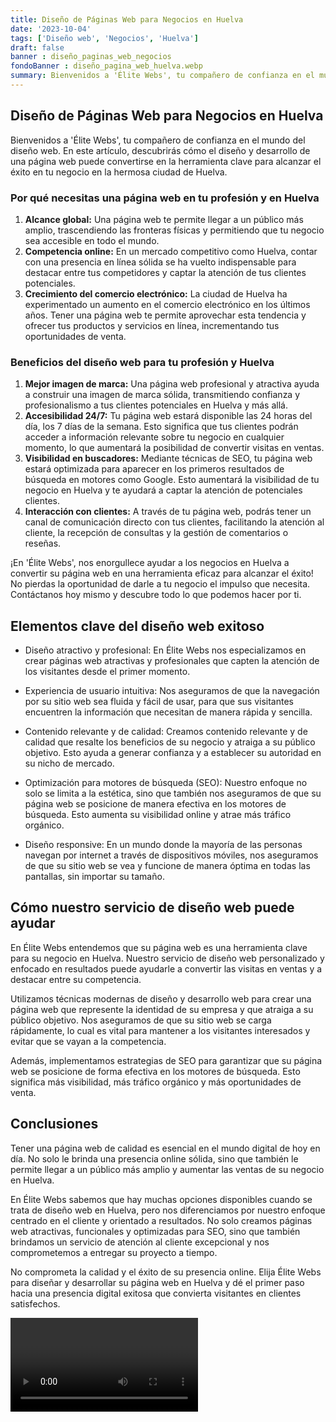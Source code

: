 ```yaml
---
title: Diseño de Páginas Web para Negocios en Huelva
date: '2023-10-04'
tags: ['Diseño web', 'Negocios', 'Huelva']
draft: false
banner : diseño_paginas_web_negocios
fondoBanner : diseño_pagina_web_huelva.webp
summary: Bienvenidos a 'Élite Webs', tu compañero de confianza en el mundo del diseño web. En este artículo, descubrirás cómo el diseño y desarrollo de una página web puede convertirse en la herramienta clave para alcanzar el éxito en tu negocio en la hermosa ciudad de Huelva.
---
```


## Diseño de Páginas Web para Negocios en Huelva

Bienvenidos a 'Élite Webs', tu compañero de confianza en el mundo del diseño web. En este artículo, descubrirás cómo el diseño y desarrollo de una página web puede convertirse en la herramienta clave para alcanzar el éxito en tu negocio en la hermosa ciudad de Huelva.

### Por qué necesitas una página web en tu profesión y en Huelva

1. **Alcance global:** Una página web te permite llegar a un público más amplio, trascendiendo las fronteras físicas y permitiendo que tu negocio sea accesible en todo el mundo.
2. **Competencia online:** En un mercado competitivo como Huelva, contar con una presencia en línea sólida se ha vuelto indispensable para destacar entre tus competidores y captar la atención de tus clientes potenciales.
3. **Crecimiento del comercio electrónico:** La ciudad de Huelva ha experimentado un aumento en el comercio electrónico en los últimos años. Tener una página web te permite aprovechar esta tendencia y ofrecer tus productos y servicios en línea, incrementando tus oportunidades de venta.

### Beneficios del diseño web para tu profesión y Huelva

1. **Mejor imagen de marca:** Una página web profesional y atractiva ayuda a construir una imagen de marca sólida, transmitiendo confianza y profesionalismo a tus clientes potenciales en Huelva y más allá.
2. **Accesibilidad 24/7:** Tu página web estará disponible las 24 horas del día, los 7 días de la semana. Esto significa que tus clientes podrán acceder a información relevante sobre tu negocio en cualquier momento, lo que aumentará la posibilidad de convertir visitas en ventas.
3. **Visibilidad en buscadores:** Mediante técnicas de SEO, tu página web estará optimizada para aparecer en los primeros resultados de búsqueda en motores como Google. Esto aumentará la visibilidad de tu negocio en Huelva y te ayudará a captar la atención de potenciales clientes.
4. **Interacción con clientes:** A través de tu página web, podrás tener un canal de comunicación directo con tus clientes, facilitando la atención al cliente, la recepción de consultas y la gestión de comentarios o reseñas.

¡En 'Élite Webs', nos enorgullece ayudar a los negocios en Huelva a convertir su página web en una herramienta eficaz para alcanzar el éxito! No pierdas la oportunidad de darle a tu negocio el impulso que necesita. Contáctanos hoy mismo y descubre todo lo que podemos hacer por ti.

<GifSeo />

<Cta />

## Elementos clave del diseño web exitoso

- Diseño atractivo y profesional: En Élite Webs nos especializamos en crear páginas web atractivas y profesionales que capten la atención de los visitantes desde el primer momento.

- Experiencia de usuario intuitiva: Nos aseguramos de que la navegación por su sitio web sea fluida y fácil de usar, para que sus visitantes encuentren la información que necesitan de manera rápida y sencilla.

- Contenido relevante y de calidad: Creamos contenido relevante y de calidad que resalte los beneficios de su negocio y atraiga a su público objetivo. Esto ayuda a generar confianza y a establecer su autoridad en su nicho de mercado.

- Optimización para motores de búsqueda (SEO): Nuestro enfoque no solo se limita a la estética, sino que también nos aseguramos de que su página web se posicione de manera efectiva en los motores de búsqueda. Esto aumenta su visibilidad online y atrae más tráfico orgánico.

- Diseño responsive: En un mundo donde la mayoría de las personas navegan por internet a través de dispositivos móviles, nos aseguramos de que su sitio web se vea y funcione de manera óptima en todas las pantallas, sin importar su tamaño.

## Cómo nuestro servicio de diseño web puede ayudar

En Élite Webs entendemos que su página web es una herramienta clave para su negocio en Huelva. Nuestro servicio de diseño web personalizado y enfocado en resultados puede ayudarle a convertir las visitas en ventas y a destacar entre su competencia.

Utilizamos técnicas modernas de diseño y desarrollo web para crear una página web que represente la identidad de su empresa y que atraiga a su público objetivo. Nos aseguramos de que su sitio web se carga rápidamente, lo cual es vital para mantener a los visitantes interesados y evitar que se vayan a la competencia.

Además, implementamos estrategias de SEO para garantizar que su página web se posicione de forma efectiva en los motores de búsqueda. Esto significa más visibilidad, más tráfico orgánico y más oportunidades de venta.

## Conclusiones

Tener una página web de calidad es esencial en el mundo digital de hoy en día. No solo le brinda una presencia online sólida, sino que también le permite llegar a un público más amplio y aumentar las ventas de su negocio en Huelva.

En Élite Webs sabemos que hay muchas opciones disponibles cuando se trata de diseño web en Huelva, pero nos diferenciamos por nuestro enfoque centrado en el cliente y orientado a resultados. No solo creamos páginas web atractivas, funcionales y optimizadas para SEO, sino que también brindamos un servicio de atención al cliente excepcional y nos comprometemos a entregar su proyecto a tiempo.

No comprometa la calidad y el éxito de su presencia online. Elija Élite Webs para diseñar y desarrollar su página web en Huelva y dé el primer paso hacia una presencia digital exitosa que convierta visitantes en clientes satisfechos.

<Video />

<CtaBot job='Negocios' city='Huelva'/>

<Gmaps query='Huelva+españa+maps' />